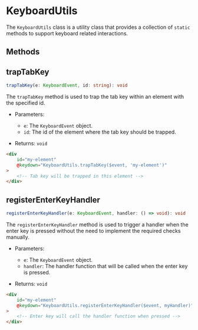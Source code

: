 
<Meta title="Utils/KeyboardUtils" />

# KeyboardUtils

The `KeyboardUtils` class is a utility class that provides a collection of
`static` methods to support keyboard related interactions.

## Methods

## trapTabKey

```ts
trapTabKey(e: KeyboardEvent, id: string): void
```

The `trapTabKey` method is used to trap the tab key within an element with the specified id.

- Parameters:

  - `e`: The `KeyboardEvent` object.
  - `id`: The id of the element where the tab key should be trapped.

- Returns: `void`

```html
<div
	id="my-element"
	@keydown="KeyboardUtils.trapTabKey($event, 'my-element')"
>
	<!-- Tab key will be trapped in this element -->
</div>
```

## registerEnterKeyHandler

```ts
registerEnterKeyHandler(e: KeyboardEvent, handler: () => void): void
```

The `registerEnterKeyHandler` method is used to trigger a handler when the enter key is pressed
without the need to implement the required checks manually.

- Parameters:

  - `e`: The `KeyboardEvent` object.
  - `handler`: The handler function that will be called when the enter key is pressed.

- Returns: `void`

```html
<div
	id="my-element"
	@keydown="KeyboardUtils.registerEnterKeyHandler($event, myHandler)"
>
	<!-- Enter key will call the handler function when pressed -->
</div>
```
